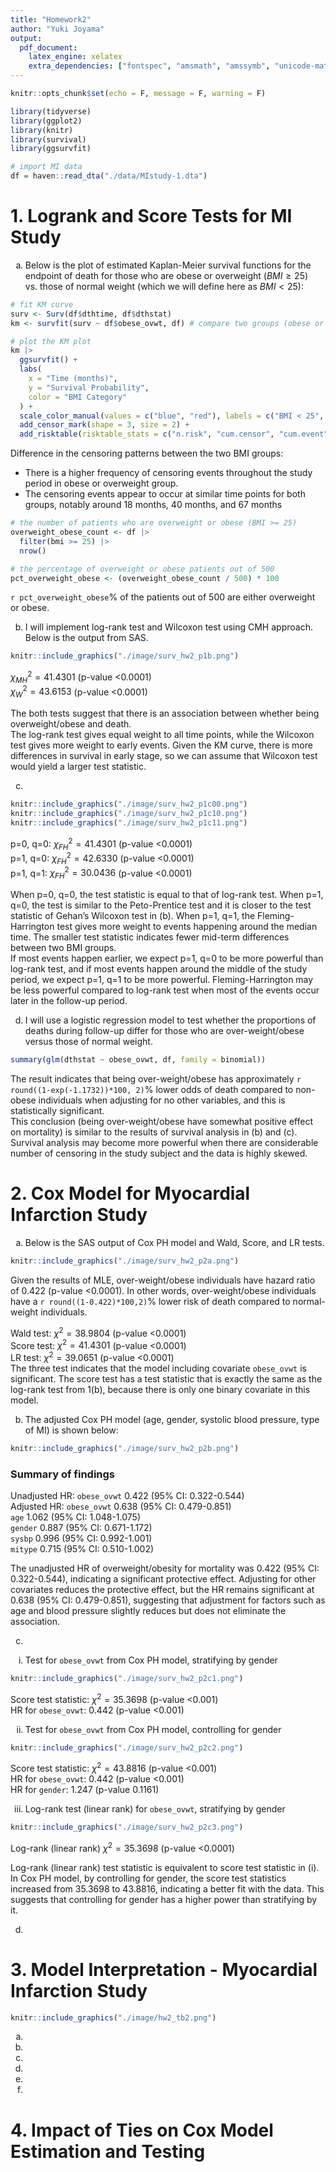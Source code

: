 ```yaml
---
title: "Homework2"
author: "Yuki Joyama"
output: 
  pdf_document:
    latex_engine: xelatex
    extra_dependencies: ["fontspec", "amsmath", "amssymb", "unicode-math"]
---
```


```r
knitr::opts_chunk$set(echo = F, message = F, warning = F)

library(tidyverse)
library(ggplot2)
library(knitr)
library(survival)
library(ggsurvfit)
```

```r
# import MI data
df = haven::read_dta("./data/MIstudy-1.dta")
```

# 1. Logrank and Score Tests for MI Study
(a) Below is the plot of estimated Kaplan-Meier survival functions for the endpoint of death for those who are obese or overweight ($BMI\geq 25$) vs. those of normal weight (which we will define here as $BMI<25$):
```r
# fit KM curve
surv <- Surv(df$dthtime, df$dthstat)
km <- survfit(surv ~ df$obese_ovwt, df) # compare two groups (obese or overweight vs. normal weight)

# plot the KM plot
km |> 
  ggsurvfit() +
  labs(
    x = "Time (months)",
    y = "Survival Probability",
    color = "BMI Category"
  ) +
  scale_color_manual(values = c("blue", "red"), labels = c("BMI < 25", "BMI >= 25")) +
  add_censor_mark(shape = 3, size = 2) +
  add_risktable(risktable_stats = c("n.risk", "cum.censor", "cum.event"))
```

Difference in the censoring patterns between the two BMI groups:

- There is a higher frequency of censoring events throughout the study period in obese or overweight group.
- The censoring events appear to occur at similar time points for both groups, notably around 18 months, 40 months, and 67 months

```r
# the number of patients who are overweight or obese (BMI >= 25)
overweight_obese_count <- df |> 
  filter(bmi >= 25) |> 
  nrow()

# the percentage of overweight or obese patients out of 500
pct_overweight_obese <- (overweight_obese_count / 500) * 100
```

`r pct_overweight_obese`% of the patients out of 500 are either overweight or obese.

(b) I will implement log-rank test and Wilcoxon test using CMH approach. Below is the output from SAS.      
```r
knitr::include_graphics("./image/surv_hw2_p1b.png")
``` 

$\chi^2_{MH} = 41.4301$ (p-value <0.0001)  
$\chi^2_{W}=43.6153$ (p-value <0.0001)

The both tests suggest that there is an association between whether being overweight/obese and death.  
The log-rank test gives equal weight to all time points, while the Wilcoxon test gives more weight to early events. Given the KM curve, there is more differences in survival in early stage, so we can assume that Wilcoxon test would yield a larger test statistic. 

(c)    
```r
knitr::include_graphics("./image/surv_hw2_p1c00.png")
knitr::include_graphics("./image/surv_hw2_p1c10.png")
knitr::include_graphics("./image/surv_hw2_p1c11.png")
```

p=0, q=0: $\chi^2_{FH} = 41.4301$ (p-value <0.0001)   
p=1, q=0: $\chi^2_{FH} = 42.6330$ (p-value <0.0001)   
p=1, q=1: $\chi^2_{FH} = 30.0436$ (p-value <0.0001)  

When p=0, q=0, the test statistic is equal to that of log-rank test. When p=1, q=0, the test is similar to the Peto-Prentice test and it is closer to the test statistic of Gehan's Wilcoxon test in (b). When p=1, q=1, the Fleming-Harrington test gives more weight to events happening around the median time. The smaller test statistic indicates fewer mid-term differences between two BMI groups.  
If most events happen earlier, we expect p=1, q=0 to be more powerful than log-rank test, and if most events happen around the middle of the study period, we expect p=1, q=1 to be more powerful. Fleming-Harrington may be less powerful compared to log-rank test when most of the events occur later in the follow-up period.    

(d) I will use a logistic regression model to test whether the proportions of deaths during follow-up differ for those who are over-weight/obese versus those of normal weight. 
```r
summary(glm(dthstat ~ obese_ovwt, df, family = binomial))
```
The result indicates that being over-weight/obese has approximately `r round((1-exp(-1.1732))*100, 2)`% lower odds of death compared to non-obese individuals when adjusting for no other variables, and this is statistically significant.  
This conclusion (being over-weight/obese have somewhat positive effect on mortality) is similar to the results of survival analysis in (b) and (c). Survival analysis may become more powerful when there are considerable number of censoring in the study subject and the data is highly skewed.

# 2. Cox Model for Myocardial Infarction Study
(a) Below is the SAS output of Cox PH model and Wald, Score, and LR tests.   
```r
knitr::include_graphics("./image/surv_hw2_p2a.png")
```

Given the results of MLE, over-weight/obese individuals have hazard ratio of 0.422 (p-value <0.0001). In other words, over-weight/obese individuals have a `r round((1-0.422)*100,2)`% lower risk of death compared to normal-weight individuals.  

Wald test: $\chi^2=38.9804$ (p-value <0.0001)  
Score test: $\chi^2=41.4301$ (p-value <0.0001)  
LR test: $\chi^2=39.0651$ (p-value <0.0001)  
The three test indicates that the model including covariate `obese_ovwt` is significant. The score test has a test statistic that is exactly the same as the log-rank test from 1(b), because there is only one binary covariate in this model.

(b) The adjusted Cox PH model (age, gender, systolic blood pressure, type of MI) is shown below:
```r
knitr::include_graphics("./image/surv_hw2_p2b.png")
```

### Summary of findings 
Unadjusted HR: `obese_ovwt` 0.422 (95% CI: 0.322-0.544)   
Adjusted HR: `obese_ovwt` 0.638 (95% CI: 0.479-0.851)  
`age` 1.062 (95% CI: 1.048-1.075)   
`gender` 0.887 (95% CI: 0.671-1.172)   
`sysbp` 0.996 (95% CI: 0.992-1.001)   
`mitype` 0.715 (95% CI: 0.510-1.002)  

The unadjusted HR of overweight/obesity for mortality was 0.422 (95% CI: 0.322-0.544), indicating a significant protective effect. Adjusting for other covariates reduces the protective effect, but the HR remains significant at 0.638 (95% CI: 0.479-0.851), suggesting that adjustment for factors such as age and blood pressure slightly reduces but does not eliminate the association.  

(c)   

i. Test for `obese_ovwt` from Cox PH model, stratifying by gender    
```r
knitr::include_graphics("./image/surv_hw2_p2c1.png")
```

Score test statistic: $\chi^2=35.3698$ (p-value <0.001)    
HR for `obese_ovwt`: 0.442 (p-value <0.001)   

ii. Test for `obese_ovwt` from Cox PH model, controlling for gender   
```r
knitr::include_graphics("./image/surv_hw2_p2c2.png")
```

Score test statistic: $\chi^2=43.8816$ (p-value <0.001)  
HR for `obese_ovwt`: 0.442 (p-value <0.001)    
HR for `gender`: 1.247 (p-value 0.1161)    

iii. Log-rank test (linear rank) for `obese_ovwt`, stratifying by gender  
```r
knitr::include_graphics("./image/surv_hw2_p2c3.png")
```

Log-rank (linear rank) $\chi^2=35.3698$ (p-value <0.0001)  

Log-rank (linear rank) test statistic is equivalent to score test statistic in (i).  
In Cox PH model, by controlling for gender, the score test statistics increased from 35.3698 to 43.8816, indicating a better fit with the data. This suggests that controlling for gender has a higher power than stratifying by it.  

(d) 

# 3. Model Interpretation - Myocardial Infarction Study
```r
knitr::include_graphics("./image/hw2_tb2.png")
```

(a)

(b)

(c)

(d)

(e)

(f)

# 4. Impact of Ties on Cox Model Estimation and Testing

